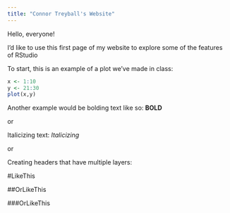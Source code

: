 ```yaml
---
title: "Connor Treyball's Website"
---
```


Hello, everyone!

I'd like to use this first page of my website to explore some of the features of RStudio


To start, this is an example of a plot we've made in class:
```r
x <- 1:10
y <- 21:30
plot(x,y)
```

Another example would be bolding text like so: **BOLD**

or

Italicizing text: *Italicizing*

or

Creating headers that have multiple layers: 

#LikeThis

##OrLikeThis

###OrLikeThis